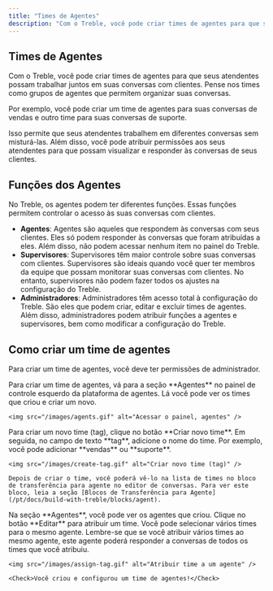```yaml
---
title: "Times de Agentes"
description: "Com o Treble, você pode criar times de agentes para que seus atendentes possam trabalhar juntos em suas conversas com clientes."
---
```


## Times de Agentes

Com o Treble, você pode criar times de agentes para que seus atendentes possam trabalhar juntos em suas conversas com clientes. Pense nos times como grupos de agentes que permitem organizar suas conversas.

Por exemplo, você pode criar um time de agentes para suas conversas de vendas e outro time para suas conversas de suporte.

Isso permite que seus atendentes trabalhem em diferentes conversas sem misturá-las. Além disso, você pode atribuir permissões aos seus atendentes para que possam visualizar e responder às conversas de seus clientes.

## Funções dos Agentes

No Treble, os agentes podem ter diferentes funções. Essas funções permitem controlar o acesso às suas conversas com clientes.

- **Agentes**: Agentes são aqueles que respondem às conversas com seus clientes. Eles só podem responder às conversas que foram atribuídas a eles. Além disso, não podem acessar nenhum item no painel do Treble.
- **Supervisores**: Supervisores têm maior controle sobre suas conversas com clientes. Supervisores são ideais quando você quer ter membros da equipe que possam monitorar suas conversas com clientes. No entanto, supervisores não podem fazer todos os ajustes na configuração do Treble.
- **Administradores**: Administradores têm acesso total à configuração do Treble. São eles que podem criar, editar e excluir times de agentes. Além disso, administradores podem atribuir funções a agentes e supervisores, bem como modificar a configuração do Treble.

## Como criar um time de agentes

<Note>Para criar um time de agentes, você deve ter permissões de administrador.</Note>

<Steps>
  <Step title="Acessar o painel">
    Para criar um time de agentes, vá para a seção **Agentes** no painel de controle esquerdo da plataforma de agentes. Lá você pode ver os times que criou e criar um novo.

    <img src="/images/agents.gif" alt="Acessar o painel, agentes" />
  </Step>
  <Step title="Criar novo time (tag)">
    Para criar um novo time (tag), clique no botão **Criar novo time**. Em seguida, no campo de texto **tag**, adicione o nome do time. Por exemplo, você pode adicionar **vendas** ou **suporte**.

    <img src="/images/create-tag.gif" alt="Criar novo time (tag)" />

    Depois de criar o time, você poderá vê-lo na lista de times no bloco de transferência para agente no editor de conversas. Para ver este bloco, leia a seção [Blocos de Transferência para Agente](/pt/docs/build-with-treble/blocks/agent).
  </Step>
  <Step title="Atribuir times aos seus agentes">
    Na seção **Agentes**, você pode ver os agentes que criou. Clique no botão **Editar** <Icon icon="pencil" iconType="solid" /> para atribuir um time. Você pode selecionar vários times para o mesmo agente. Lembre-se que se você atribuir vários times ao mesmo agente, este agente poderá responder a conversas de todos os times que você atribuiu.

    <img src="/images/assign-tag.gif" alt="Atribuir time a um agente" />

    <Check>Você criou e configurou um time de agentes!</Check>
  </Step>
</Steps> 